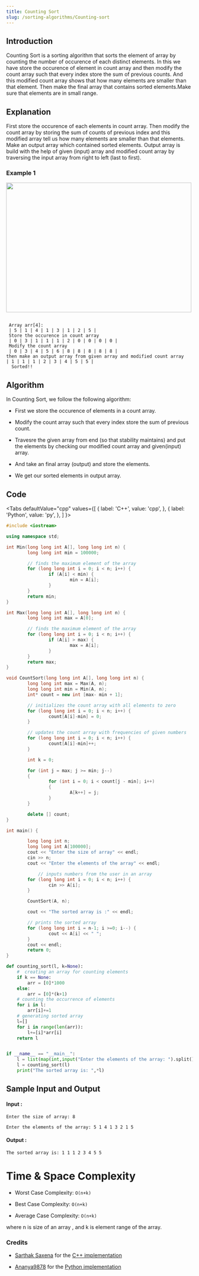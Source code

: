 ```yaml
---
title: Counting Sort
slug: /sorting-algorithms/Counting-sort
---
```


## Introduction

Counting Sort is a sorting algorithm that sorts the element of array by counting the number of occurence of each distinct elements. In this we have store the occurence of element in count array and then modify the count array such that every index store the sum of previous counts. And this modified count array shows that how many elements are smaller than that element. Then make the final array that contains sorted elements.Make sure that elements are in small range.


## Explanation
First store the occurence of each elements in count array. Then modify the count array by storing the sum of counts of previous index and this modified array tell us how many elements are smaller than that elements. Make an output array which contained sorted elements. Output array is build with the help of given (input) array and modified count array by traversing the input array from right to left (last to first).

### Example 1

<img src="https://i.imgur.com/2TkzRQz.png" width="500" height="350"/>

```

 Array arr[4]:        
 | 5 | 1 | 4 | 1 | 3 | 1 | 2 | 5 |                               
 Store the occurence in count array
 | 0 | 3 | 1 | 1 | 1 | 2 | 0 | 0 | 0 | 0 |
 Modify the count array
 | 0 | 3 | 4 | 5 | 6 | 8 | 8 | 8 | 8 | 8 |
then make an output array from given array and modified count array
| 1 | 1 | 1 | 2 | 3 | 4 | 5 | 5 |
  Sorted!! 

```
## Algorithm

In Counting Sort, we follow the following algorithm:

* First we store the occurence of elements in a count array.

* Modify the count array such that every index store the sum of previous count.

* Travesre the given array from end (so that stability maintains) and put the elements by checking our modified count array and given(input) array.

* And take an final array (output) and store the elements.

* We get our sorted elements in output array.

## Code


<Tabs
  defaultValue="cpp"
  values={[
    { label: 'C++', value: 'cpp', },
    { label: 'Python', value: 'py', },
  ]
}>
<TabItem value="cpp">

```cpp
#include <iostream>

using namespace std;

int Min(long long int A[], long long int n) {
        long long int min = 100000;

        // finds the maximum element of the array
        for (long long int i = 0; i < n; i++) {
                if (A[i] < min) {
                        min = A[i];
                }
        }
        return min;
}

int Max(long long int A[], long long int n) {
        long long int max = A[0];

        // finds the maximum element of the array
        for (long long int i = 0; i < n; i++) {
                if (A[i] > max) {
                        max = A[i];
                }
        }
        return max;
}

void CountSort(long long int A[], long long int n) {
        long long int max = Max(A, n);
        long long int min = Min(A, n);
        int* count = new int [max- min + 1];

        // initializes the count array with all elements to zero
        for (long long int i = 0; i < n; i++) {
                count[A[i]-min] = 0;
        }

        // updates the count array with frequencies of given numbers
        for (long long int i = 0; i < n; i++) {
                count[A[i]-min]++;
        }

        int k = 0;

        for (int j = max; j >= min; j--)
        {
                for (int i = 0; i < count[j - min]; i++)
                {
                        A[k++] = j;
                }
        }

        delete [] count;
}

int main() {

        long long int n;
        long long int A[100000];
        cout << "Enter the size of array" << endl;
        cin >> n;
        cout << "Enter the elements of the array" << endl;

            // inputs numbers from the user in an array
        for (long long int i = 0; i < n; i++) {
                cin >> A[i];
        }

        CountSort(A, n);

        cout << "The sorted array is :" << endl;

        // prints the sorted array
        for (long long int i = n-1; i >=0; i--) {
                cout << A[i] << " ";
        }
        cout << endl;
        return 0;
}

```
</TabItem>

<TabItem value="py">

```python   
def counting_sort(l, k=None):
    #  creating an array for counting elements
    if k == None:
        arr = [0]*1000
    else:
        arr = [0]*(k+1)
    # counting the occurrence of elements
    for i in l:
        arr[i]+=1
    # generating sorted array
    l=[]
    for i in range(len(arr)):
        l+=[i]*arr[i]
    return l


if __name__ == "__main__":
    l = list(map(int,input("Enter the elements of the array: ").split()))
    l = counting_sort(l)
    print("The sorted array is: ",*l)


```
</TabItem>
</Tabs>

## Sample Input and Output
#### Input :

```
Enter the size of array: 8

Enter the elements of the array: 5 1 4 1 3 2 1 5
```
#### Output :

```
The sorted array is: 1 1 1 2 3 4 5 5
```

# Time & Space Complexity
 
- Worst Case Complexity: `O(n+k)`

- Best Case Complexity: `O(n+k)`

- Average Case Complexity: `O(n+k)`

where n is size of an array , and k is element range of the array.

### Credits
* [Sarthak Saxena](https://github.com/Sarthak-9) for the [C++ implementation](https://github.com/TesseractCoding/NeoAlgo/blob/master/C-Plus-Plus/sort/counting_sort)

* [Ananya9878](https://github.com/Ananya9878) for the [Python implementation](https://github.com/TesseractCoding/NeoAlgo/blob/master/Python/sort/Counting_Sort.py)